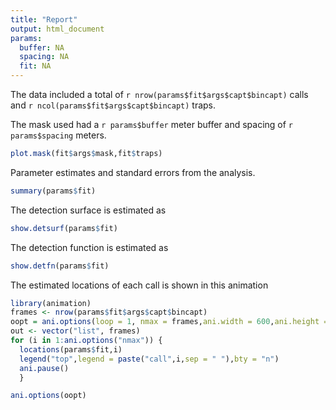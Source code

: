 ```yaml
---
title: "Report"
output: html_document
params:
  buffer: NA
  spacing: NA
  fit: NA
---
```


The data included a total of `r nrow(params$fit$args$capt$bincapt)` calls and `r ncol(params$fit$args$capt$bincapt)` traps.

The mask used had a `r params$buffer` meter buffer and spacing of `r params$spacing` meters.

```r
plot.mask(fit$args$mask,fit$traps)
```


Parameter estimates and standard errors from the analysis. 
```r
summary(params$fit)
```

The detection surface is estimated as

```r
show.detsurf(params$fit)
```

The detection function is estimated as 

```r
show.detfn(params$fit)
```

The estimated locations of each call is shown in this animation

```r
library(animation)
frames <- nrow(params$fit$args$capt$bincapt)
oopt = ani.options(loop = 1, nmax = frames,ani.width = 600,ani.height = 600)
out <- vector("list", frames)
for (i in 1:ani.options("nmax")) {
  locations(params$fit,i)
  legend("top",legend = paste("call",i,sep = " "),bty = "n")
  ani.pause()
  }

ani.options(oopt)

```